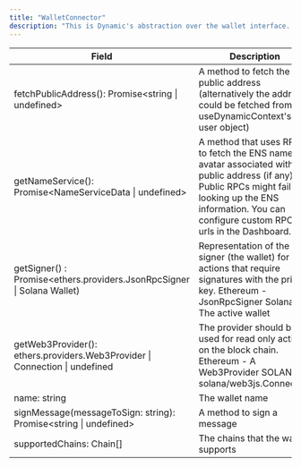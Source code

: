 ```yaml
---
title: "WalletConnector"
description: "This is Dynamic's abstraction over the wallet interface. This can be used to interact with the users wallet."
---
```


| Field                                                                       | Description                                                                                                                                                                                                     |
| --------------------------------------------------------------------------- | --------------------------------------------------------------------------------------------------------------------------------------------------------------------------------------------------------------- |
| fetchPublicAddress(): Promise\<string \| undefined>                         | A method to fetch the public address (alternatively the address could be fetched from useDynamicContext's user object)                                                                                          |
| getNameService(): Promise\<NameServiceData \| undefined>                    | A method that uses RPC to fetch the ENS name and avatar associated with the public address (if any). Public RPCs might fail looking up the ENS information. You can configure custom RPC urls in the Dashboard. |
| getSigner() : Promise\<ethers.providers.JsonRpcSigner \| Solana Wallet)     | Representation of the signer (the wallet) for actions that require signatures with the private key. Ethereum - JsonRpcSigner Solana - The active wallet                                                         |
| getWeb3Provider(): ethers.providers.Web3Provider \| Connection \| undefined | The provider should be used for read only actions on the block chain. Ethereum - A Web3Provider SOLANA - solana/web3js.Connection                                                                               |
| name: string                                                                | The wallet name                                                                                                                                                                                                 |
| signMessage(messageToSign: string): Promise\<string \| undefined>           | A method to sign a message                                                                                                                                                                                      |
| supportedChains: Chain[]                                                    | The chains that the wallet supports                                                                                                                                                                             |
